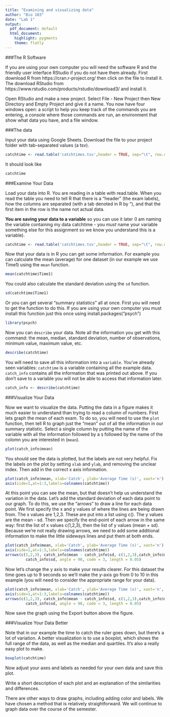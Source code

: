 ```yaml
---
title: "Examining and visualizing data"
author: "Bio 103"
date: "Lab 1"
output:
  pdf_document: default
  html_document:
    highlight: pygments
    theme: flatly
---
```


###The R Software

If you are using your own computer you will need the software R and the friendly user interface RStudio if you do not have them already. First download R from https://cran.r-project.org/ then click on the file to install it. The download RStudio from https://www.rstudio.com/products/rstudio/download3/ and install it.

Open RStudio and make a new project. Select File - New Project then New Directory and Empty Project and give it a name. You now have four windows open: a script to help you keep track of the commands you are entering, a console where those commands are run, an environment that show what data you have, and a file window.

###The data

Input your data using Google Sheets. Download the file to your project folder with tab-separated values (a tsv). 

```r
catchtime <- read.table('catchtimes.tsv',header = TRUE, sep="\t", row.names = 1)
```

It should look like

```r
catchtime
```

###Examine Your Data

Load your data into R. You are reading in a table with read.table. When you read the table you need to tell R that there is a "header" (the exam labels), how the columns are separated (with a tab denoted in R by "\t"), and that the first item in the row is the name not actual data. 

**You are saving your data to a variable** so you can use it later (I am naming the variable containing my data  catchtime - you *must* name your variable something else for this assignment so we know you understand this is a variable).  

```r
catchtime <- read.table('catchtimes.tsv',header = TRUE, sep="\t", row.names = 1)
```

Now that your data is in R you can get some information. For example you can calculate the mean (average) for one dataset (in our example we use Time1) using the `mean` function.

```r
mean(catchtime$Time1)
```

You could also calculate the standard deviation using the `sd` function.

```r
sd(catchtime$Time1)
```

Or you can get several "summary statistics" all at once. First you will need to get the function to do this. If you are using your own computer you must install this function just this once using install.packages("psych")

```r
library(psych)
```

Now you can `describe` your data. Note all the information you get with this command: the mean, median, standard deviation, number of observations, minimum value, maximum value, etc.

```r
describe(catchtime)
```

You will need to save all this information into a `variable`. You've already seen variables: `catchtime` is a variable containing all the example data. `catch_info` contains all the information that was printed out above. If you don't save to a variable you will not be able to access that information later.

```r
catch_info <- describe(catchtime)
```

###Visualize Your Data

Now we want to visualize the data. Putting the data in a figure makes it much easier to understand than trying to read a column of numbers. First lets graph the mean of each exam. To do so, you will need to use the `plot` function, then tell R to graph just the "mean" out of all the information in our summary statistic. Select a single column by putting the name of the variable with all the information followed by a `$` followed by the name of the colomn you are interested in (`mean`).

```r
plot(catch_info$mean)
```

You should see the data is plotted, but the labels are not very helpful. Fix the labels on the plot by setting `xlab` and `ylab`, and removing the unclear index. Then add in the correct x axis information.

```r
plot(catch_info$mean, xlab='Catch', ylab='Average Time (s)', xaxt='n')
axis(side=1,at=1:3,labels=colnames(catchtime))
```

At this point you can see the mean, but that doesn't help us understand the variation in the data. Let's add the standard deviation of each data point to our graph. To do this, we use the "arrows" to draw a line for each data point. We first specify the x and y values of where the lines are being drawn from. The x values are 1,2,3. These are put into a list using c(). The y values are the mean - sd. Then we specify the end-point of each arrow in the same way: first the list of x values c(1,2,3), then the list of y values (mean + sd). Because we're not really drawing arrows, we need to add some additional information to make the little sideways lines and put them at both ends. 

```r
plot(catch_info$mean, xlab='Catch', ylab='Average Time (s)', xaxt='n')
axis(side=1,at=1:3,labels=colnames(catchtime))
arrows(c(1,2,3), catch_info$mean - catch_info$sd, c(1,2,3),catch_info$mean +
         catch_info$sd, angle = 90, code = 3, length = 0.05)
```

Now let’s change the y axis to make your results clearer. For this dataset the time goes up to 9 seconds so we’ll make the y-axis go from 0 to 10 in this example (you will need to consider the appropriate range for your data).

```r
plot(catch_info$mean, xlab='Catch', ylab='Average Time (s)', xaxt='n', ylim=c(0,10))
axis(side=1,at=1:3,labels=colnames(catchtime))
arrows(c(1,2,3), catch_info$mean - catch_info$sd, c(1,2,3),catch_info$mean +
         catch_info$sd, angle = 90, code = 3, length = 0.05)
```

Now save the graph using the Export button above the figure.

###Visualize Your Data Better

Note that in our example the time to catch the ruler goes down, but there's a lot of variation. A better visualization is to use a boxplot, which shows the full range of the data, as well as the median and quartiles. It's also a really easy plot to make.

```r
boxplot(catchtime)
```

Now adjust your axes and labels as needed for your own data and save this plot.

Write a short description of each plot and an explanation of the similarities and differences.

There are other ways to draw graphs, including adding color and labels. We have chosen a method that is relatively straightforward. We will continue to graph data over the course of the semester.

